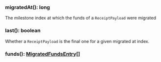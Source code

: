 ### migratedAt(): long

The milestone index at which the funds of a `ReceiptPayload` were migrated

### last(): boolean

Whether a `ReceiptPayload` is the final one for a given migrated at index.

### funds(): [MigratedFundsEntry[]](#migratedfundsentry)
